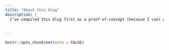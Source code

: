 ```yaml
---
title: "About this blog"
description: |
  I've compiled this blog first as a proof-of-concept (because I can) and second to make a notebook to catalog/chronicle the (mostly sci-fy) books I read 
  
  
---
```


```r
knitr::opts_chunk$set(echo = FALSE)
```
